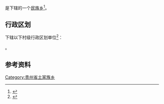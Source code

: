 {{中国乡级行政区|52/26/26/203/000}}

'''{{PAGENAMEBASE}}'''是{{PRC admin/fullname|52/26/26/203/000|3}}下辖的一个[[民族乡|民族乡]]<ref>{{PRC admin/ref sgc|{{PRC admin/parent|52/26/26/203/000}}}}</ref>。

== 行政区划 ==
{{PAGENAMEBASE}}下辖以下村级行政区划单位<ref>{{PRC admin/ref sgc|52/26/26/203/000}}</ref>：

{{PRC admin/children|52/26/26/203/000}}。

== 参考资料 ==
{{reflist}}

{{贵州行政区划小作品}}
{{PRC admin/navcat|52/26/26/203/000}}
[[Category:贵州省土家族乡|Category:贵州省土家族乡]]